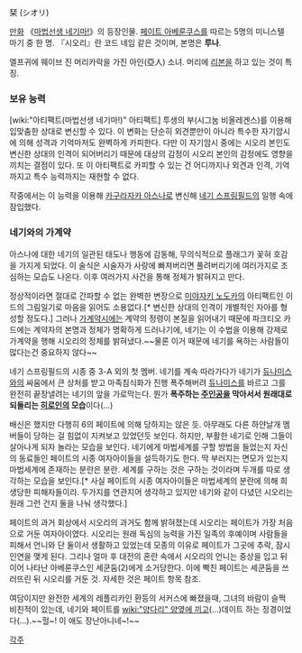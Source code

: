 栞 (シオリ)

[[만화]] 《[[마법선생 네기마!]]》의 등장인물. [[페이트 아베룬쿠스]]를 따르는 5명의 미니스텔 마기 중 한 명. 『시오리』란 코드 네임 같은 것이며, 본명은 '''루나'''.

엘프귀에 웨이브 진 머리카락을 가진 아인(亞人) 소녀. 머리에 [[리본]]을 하고 있는 것이 특징.

=== 보유 능력 ===
[wiki:"아티팩트(마법선생 네기마!)" 아티팩트] 투생의 부(시그눔 비올레겐스)를 이용해 입맞춤한 상대로 변신할 수 있다. 이 변화는 단순히 외견뿐만이 아니라 특수한 자기암시에 의해 성격과 기억마저도 완벽하게 카피한다. 다만 이 자기암시 중에는 시오리 본인도 변신한 상대의 인격이 되어버리기 때문에 대상의 감정이 시오리 본인의 감정에도 영향을 끼치는 결점이 있다. 또 이 아티팩트로 카피할 수 있는 건 어디까지나 외견과 인격, 기억까지고 특수 능력까지는 재현할 수 없다.

작중에서는 이 능력을 이용해 [[카구라자카 아스나]]로 변신해 [[네기 스프링필드]]의 일행 속에 잠입했다.

=== 네기와의 가계약 ===
아스나에 대한 네기의 일관된 태도나 행동에 감동해, 무의식적으로 플래그가 꽃혀 호감을 가지게 되었다. 이 술식은 시술자가 사랑에 빠져버리면 풀려버리기에 여러가지로 조심하는 모습도 나온다. 이후 여러가지 사건을 통해 정체가 밝혀지고 만다.

정상적이라면 절대로 간파할 수 없는 완벽한 변장으로 [[미야자키 노도카]]의 아티팩트인 이드의 그림일기로 마음을 읽어도 소용없다.[* 변신한 상대의 인격이 개별적인 자아를 형성할 정도다.] 그러나 [[가계약]]시에는 계약의 정령이 본질을 읽어내기 때문에 파크티오 카드에는 계약자의 본명과 정체가 명확하게 드러나기에, 네기는 이 수법을 이용해 강제로 가계약을 행해 시오리의 정체를 밝혀냈다.~~물론 이거 때문에 네기를 욕하는 사람들이 많다는건 중요하지 않다~~

네기 스프링필드의 시종 중 3-A 외의 첫 멤버. 네기를 계속 따라가다가 네기가 [[듀나미스]]와의 싸움에서 큰 상처를 받고 마족침식화가 진행 폭주해버려 [[듀나미스]]를 바르고 그를 완전히 끝장낼려는 네기의 앞을 가로막는다. 뭔가 '''폭주하는 [[주인공]]을 막아서서 원래대로 되돌리는 [[히로인]]의 모습'''이다(…)

배신은 했지만 다행히 6의 페이트에 의해 당하지는 않은 듯. 아무래도 다른 하얀날개 멤버들이 당하는 걸 힘없이 지켜보고 있었던듯 보인다. 하지만, 부활한 네기로 인해 그들이 살아나게 되자 놀라는 모습을 보인다. 네기에게 마법세계를 구할 방법을 들었는지 자신의 동료들인 페이트의 시종 여자아이들을 설득하기도 한다. 딱 부러지는 면모가 있는지 마법세계에 존재하는 분란은 분란. 세계를 구하는 것은 구하는 것이라며 두개를 따로 생각하는 모습을 보인다.[* 사실 페이트의 시종 여자아이들은 마법세계의 분란에 의해 희생당한 피해자들이라. 두가지를 연관지어 생각하고 있지만 네기와 같이 다녔던 시오리는 원래 그런 건지 둘을 나눠 생각했다.]

페이트의 과거 회상에서 시오리의 과거도 함께 밝혀졌는데 시오리는 페이트가 가장 처음으로 거둔 여자아이였다. 시오리는 원래 독심의 능력을 가진 일족의 후예이며 사람들을 피해서 언니와 단 둘이서 생활하고 있었는데 모종의 이유로 페이트가 그곳에 추락, 잠시 인연을 맺게 된다. 그리나 얼마 후 대전의 혼란 속에서 시오리의 언니는 중상을 입고 뒤이어 나타난 아베룬쿠스인 세쿤둠(2)에게 소거당한다. 이에 빡친 페이트는 세쿤둠을 쓰러뜨린 뒤 시오리를 거둔 것. 자세한 것은 페이트 항목 참조.

여담이지만 완전한 세계의 레플리카인 환등의 서커스에 빠졌을때, 그녀의 바람이 슬쩍 비친적이 있는데, 네기와 페이트를 [[wiki:"양다리" 양옆에 끼고]](...)데이트 하는 정경이었다(...).~~헐~! 이 애도 장난아니네~!~~

[[각주]]
